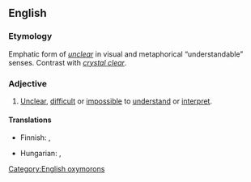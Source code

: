 ==English==

===Etymology===
Emphatic form of ''[[unclear]]'' in visual and metaphorical “understandable” senses. Contrast with ''[[crystal clear]]''.

===Adjective===
{{en-adj|-}}

# {{lb|en|simile}} [[unclear|Unclear]], [[difficult]] or [[impossible]] to [[understand]] or [[interpret]].

====Translations====
{{trans-top|unclear}}
* Finnish: {{t+|fi|samea}}, {{t|fi|läpinäkymätön}}
{{trans-mid}}
* Hungarian: {{t|hu|világos, mint a vakablak}}, {{t|hu|se füle, se farka}}
{{trans-bottom}}

[[Category:English oxymorons]]